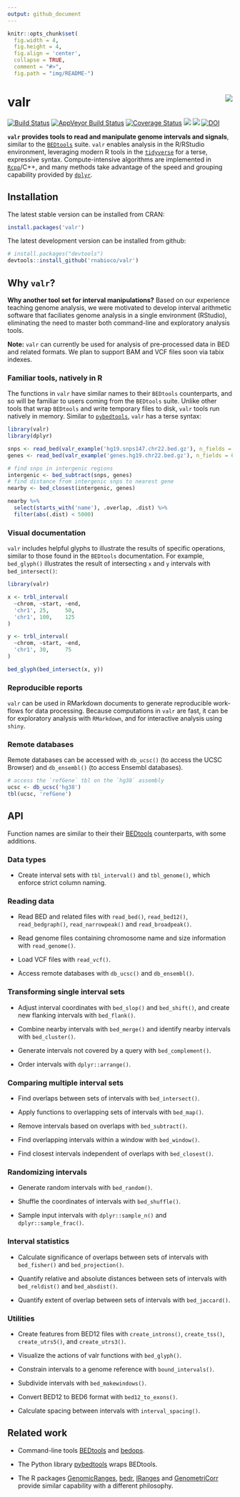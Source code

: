 ```yaml
---
output: github_document
---
```


```r
knitr::opts_chunk$set(
  fig.width = 4,
  fig.height = 4,
  fig.align = 'center',
  collapse = TRUE,
  comment = "#>",
  fig.path = "img/README-")
```

# valr <img src="man/figures/logo.png" align="right" />

[![Build Status](https://travis-ci.org/rnabioco/valr.svg?branch=master)](https://travis-ci.org/rnabioco/valr)
[![AppVeyor Build Status](https://ci.appveyor.com/api/projects/status/github/rnabioco/valr?branch=master&svg=true)](https://ci.appveyor.com/project/jayhesselberth/valr)
[![Coverage Status](https://img.shields.io/codecov/c/github/rnabioco/valr/master.svg)](https://codecov.io/github/rnabioco/valr?branch=master)
[![](http://www.r-pkg.org/badges/version/valr)](https://CRAN.R-project.org/package=valr)
[![](http://cranlogs.r-pkg.org/badges/valr?color=FFD700)](http://www.r-pkg.org/pkg/valr)
[![DOI](https://zenodo.org/badge/49370633.svg)](https://zenodo.org/badge/latestdoi/49370633)

**`valr` provides tools to read and manipulate genome intervals and signals**, similar to the [`BEDtools`][1] suite. `valr` enables analysis in the R/RStudio environment, leveraging modern R tools in the [`tidyverse`][14] for a terse, expressive syntax. Compute-intensive algorithms are implemented in [`Rcpp`][3]/C++, and many methods take advantage of the speed and grouping capability provided by [`dplyr`][2].

## Installation

The latest stable version can be installed from CRAN:

``` r
install.packages('valr')
```

The latest development version can be installed from github:

``` r
# install.packages("devtools")
devtools::install_github('rnabioco/valr')
```

## Why `valr`?

**Why another tool set for interval manipulations?** Based on our experience teaching genome analysis, we were motivated to develop interval arithmetic software that faciliates genome analysis in a single environment (RStudio), eliminating the need to master both command-line and exploratory analysis tools.

**Note:** `valr` can currently be used for analysis of pre-processed data in BED and related formats. We plan to support BAM and VCF files soon via tabix indexes.

### Familiar tools, natively in R

The functions in `valr` have similar names to their `BEDtools` counterparts, and so will be familiar to users coming from the `BEDtools` suite. Unlike other tools that wrap `BEDtools` and write temporary files to disk, `valr` tools run natively in memory. Similar to [`pybedtools`](https://daler.github.io/pybedtools/#why-pybedtools), `valr` has a terse syntax:

```r
library(valr)
library(dplyr)

snps <- read_bed(valr_example('hg19.snps147.chr22.bed.gz'), n_fields = 6)
genes <- read_bed(valr_example('genes.hg19.chr22.bed.gz'), n_fields = 6)

# find snps in intergenic regions
intergenic <- bed_subtract(snps, genes)
# find distance from intergenic snps to nearest gene
nearby <- bed_closest(intergenic, genes)

nearby %>%
  select(starts_with('name'), .overlap, .dist) %>%
  filter(abs(.dist) < 5000)
```

### Visual documentation

`valr` includes helpful glyphs to illustrate the results of specific operations, similar to those found in the `BEDtools` documentation. For example, `bed_glyph()` illustrates the result of intersecting `x` and `y` intervals with `bed_intersect()`:

```r
library(valr)

x <- trbl_interval(
  ~chrom, ~start, ~end,
  'chr1', 25,     50,
  'chr1', 100,    125
)

y <- trbl_interval(
  ~chrom, ~start, ~end,
  'chr1', 30,     75
)

bed_glyph(bed_intersect(x, y))
```

### Reproducible reports 

`valr` can be used in RMarkdown documents to generate reproducible work-flows for data processing. Because computations in `valr` are fast, it can be for exploratory analysis with `RMarkdown`, and for interactive analysis using `shiny`.

### Remote databases

Remote databases can be accessed with `db_ucsc()` (to access the UCSC Browser) and `db_ensembl()` (to access Ensembl databases).

```r
# access the `refGene` tbl on the `hg38` assembly
ucsc <- db_ucsc('hg38')
tbl(ucsc, 'refGene')
```

## API

Function names are similar to their their [BEDtools][1] counterparts, with some additions.

### Data types

* Create interval sets with `tbl_interval()` and `tbl_genome()`, which enforce strict column naming.

### Reading data

* Read BED and related files with `read_bed()`, `read_bed12()`, `read_bedgraph()`, `read_narrowpeak()` and `read_broadpeak()`.
  
* Read genome files containing chromosome name and size information with `read_genome()`.
  
* Load VCF files with `read_vcf()`.

* Access remote databases with `db_ucsc()` and `db_ensembl()`.

### Transforming single interval sets

* Adjust interval coordinates with `bed_slop()` and `bed_shift()`, and create new flanking intervals with `bed_flank()`.

* Combine nearby intervals with `bed_merge()` and identify nearby intervals with `bed_cluster()`.  

* Generate intervals not covered by a query with `bed_complement()`.

* Order intervals with `dplyr::arrange()`.

### Comparing multiple interval sets

* Find overlaps between sets of intervals with `bed_intersect()`.

* Apply functions to overlapping sets of intervals with `bed_map()`.

* Remove intervals based on overlaps with `bed_subtract()`.

* Find overlapping intervals within a window with `bed_window()`.

* Find closest intervals independent of overlaps with `bed_closest()`.

### Randomizing intervals

* Generate random intervals with `bed_random()`.

* Shuffle the coordinates of intervals with `bed_shuffle()`.

* Sample input intervals with `dplyr::sample_n()` and `dplyr::sample_frac()`.

### Interval statistics

* Calculate significance of overlaps between sets of intervals with `bed_fisher()` and  `bed_projection()`.

* Quantify relative and absolute distances between sets of intervals with `bed_reldist()` and `bed_absdist()`.

* Quantify extent of overlap between sets of intervals with `bed_jaccard()`.

### Utilities

* Create features from BED12 files with `create_introns()`, `create_tss()`, `create_utrs5()`, and `create_utrs3()`.

* Visualize the actions of valr functions with `bed_glyph()`.

* Constrain intervals to a genome reference with `bound_intervals()`.

* Subdivide intervals with `bed_makewindows()`.

* Convert BED12 to BED6 format with `bed12_to_exons()`.

* Calculate spacing between intervals with `interval_spacing()`.

## Related work

* Command-line tools [BEDtools][1] and [bedops][5].

* The Python library [pybedtools][4] wraps BEDtools.

* The R packages [GenomicRanges][6], [bedr][7], [IRanges][8] and [GenometriCorr][9] provide similar capability with a different philosophy.

[1]: http://bedtools.readthedocs.org/en/latest/
[2]: https://github.com/hadley/dplyr
[3]: http://www.rcpp.org/
[4]: https://daler.github.io/pybedtools/
[5]: http://bedops.readthedocs.org/en/latest/index.html
[6]: https://bioconductor.org/packages/release/bioc/html/GenomicRanges.html
[7]: https://CRAN.R-project.org/package=bedr 
[8]: https://bioconductor.org/packages/release/bioc/html/IRanges.html
[9]: http://journals.plos.org/ploscompbiol/article?id=10.1371/journal.pcbi.1002529
[10]: http://rmarkdown.rstudio.com/
[11]: https://www.r-bloggers.com/why-i-dont-like-jupyter-fka-ipython-notebook/
[12]: https://bitbucket.org/snakemake/snakemake/wiki/Home
[13]: http://shiny.rstudio.com/
[14]: http://tidyverse.org
